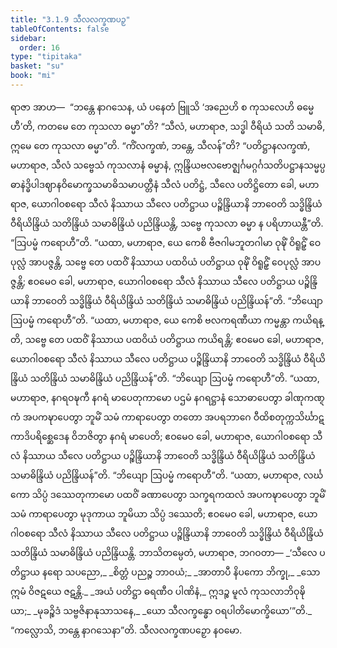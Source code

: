 ```yaml
---
title: "3.1.9 သီလလက္ခဏပဉှ"
tableOfContents: false
sidebar:
  order: 16
type: "tipitaka"
basket: "su"
book: "mi"
---
```



<DynamicBreadcrumb />

<Division number="32" book="mi">

<Paragraph number="133" book="mi">
ရာဇာ အာဟ—  “ဘန္တေ နာဂသေန, ယံ ပနေတံ ဗြူသိ ‘အညေဟိ စ ကုသလေဟိ ဓမ္မေဟီ’တိ, ကတမေ တေ ကုသလာ ဓမ္မာ”တိ? “သီလံ, မဟာရာဇ, သဒ္ဓါ ဝီရိယံ သတိ သမာဓိ, ဣမေ တေ ကုသလာ ဓမ္မာ”တိ. “ကိံလက္ခဏံ, ဘန္တေ, သီလန်”တိ? “ပတိဋ္ဌာနလက္ခဏံ, မဟာရာဇ, သီလံ သဗ္ဗေသံ ကုသလာနံ ဓမ္မာနံ, ဣန္ဒြိယဗလဗောဇ္ဈင်္ဂမဂ္ဂင်္ဂသတိပဋ္ဌာနသမ္မပ္ပဓာနဲဒ္ဓိပါဒဈာနဝိမောက္ခသမာဓိသမာပတ္တီနံ သီလံ ပတိဋ္ဌံ, သီလေ ပတိဋ္ဌိတော ခေါ, မဟာရာဇ, ယောဂါဝစရော သီလံ နိဿာယ သီလေ ပတိဋ္ဌာယ ပဉ္စိန္ဒြိယာနိ ဘာဝေတိ သဒ္ဓိန္ဒြိယံ ဝီရိယိန္ဒြိယံ သတိန္ဒြိယံ သမာဓိန္ဒြိယံ ပညိန္ဒြိယန္တိ, သဗ္ဗေ ကုသလာ ဓမ္မာ န ပရိဟာယန္တီ”တိ.
</Paragraph>

<Paragraph number="134" book="mi">
“ဩပမ္မံ ကရောဟီ”တိ. “ယထာ, မဟာရာဇ, ယေ ကေစိ ဗီဇဂါမဘူတဂါမာ ဝုဍ္ဎိံ ဝိရူဠှိံ ဝေပုလ္လံ အာပဇ္ဇန္တိ, သဗ္ဗေ တေ ပထဝိံ နိဿာယ ပထဝိယံ ပတိဋ္ဌာယ ဝုဍ္ဎိံ ဝိရူဠှိံ ဝေပုလ္လံ အာပဇ္ဇန္တိ; ဧဝမေဝ ခေါ, မဟာရာဇ, ယောဂါဝစရော သီလံ နိဿာယ သီလေ ပတိဋ္ဌာယ ပဉ္စိန္ဒြိယာနိ ဘာဝေတိ သဒ္ဓိန္ဒြိယံ ဝီရိယိန္ဒြိယံ သတိန္ဒြိယံ သမာဓိန္ဒြိယံ ပညိန္ဒြိယန်”တိ.
</Paragraph>

<Paragraph number="135" book="mi">
“ဘိယျော ဩပမ္မံ ကရောဟီ”တိ. “ယထာ, မဟာရာဇ, ယေ ကေစိ ဗလကရဏီယာ ကမ္မန္တာ ကယိရန္တိ, သဗ္ဗေ တေ ပထဝိံ နိဿာယ ပထဝိယံ ပတိဋ္ဌာယ ကယိရန္တိ; ဧဝမေဝ ခေါ, မဟာရာဇ, ယောဂါဝစရော သီလံ နိဿာယ သီလေ ပတိဋ္ဌာယ ပဉ္စိန္ဒြိယာနိ ဘာဝေတိ သဒ္ဓိန္ဒြိယံ ဝီရိယိန္ဒြိယံ သတိန္ဒြိယံ သမာဓိန္ဒြိယံ ပညိန္ဒြိယန်”တိ.
</Paragraph>

<Paragraph number="136" book="mi">
“ဘိယျော ဩပမ္မံ ကရောဟီ”တိ. “ယထာ, မဟာရာဇ, နဂရဝဍ္ဎကီ နဂရံ မာပေတုကာမော ပဌမံ နဂရဋ္ဌာနံ သောဓာပေတွာ ခါဏုကဏ္ဋကံ အပကဍ္ဎာပေတွာ ဘူမိံ သမံ ကာရာပေတွာ တတော အပရဘာဂေ ဝီထိစတုက္ကသိင်္ဃာဋကာဒိပရိစ္ဆေဒေန ဝိဘဇိတွာ နဂရံ မာပေတိ; ဧဝမေဝ ခေါ, မဟာရာဇ, ယောဂါဝစရော သီလံ နိဿာယ သီလေ ပတိဋ္ဌာယ ပဉ္စိန္ဒြိယာနိ ဘာဝေတိ သဒ္ဓိန္ဒြိယံ ဝီရိယိန္ဒြိယံ သတိန္ဒြိယံ သမာဓိန္ဒြိယံ ပညိန္ဒြိယန်”တိ.
</Paragraph>

<Paragraph number="137" book="mi">
“ဘိယျော ဩပမ္မံ ကရောဟီ”တိ. “ယထာ, မဟာရာဇ, လင်္ဃကော သိပ္ပံ ဒဿေတုကာမော ပထဝိံ ခဏာပေတွာ သက္ခရကထလံ အပကဍ္ဎာပေတွာ ဘူမိံ သမံ ကာရာပေတွာ မုဒုကာယ ဘူမိယာ သိပ္ပံ ဒဿေတိ; ဧဝမေဝ ခေါ, မဟာရာဇ, ယောဂါဝစရော သီလံ နိဿာယ သီလေ ပတိဋ္ဌာယ ပဉ္စိန္ဒြိယာနိ ဘာဝေတိ သဒ္ဓိန္ဒြိယံ ဝီရိယိန္ဒြိယံ သတိန္ဒြိယံ သမာဓိန္ဒြိယံ ပညိန္ဒြိယန္တိ. ဘာသိတမ္ပေတံ, မဟာရာဇ, ဘဂဝတာ—
</Paragraph>

<Paragraph number="138" type="verses" book="mi">
_‘သီလေ ပတိဋ္ဌာယ နရော သပညော,_  
_စိတ္တံ ပညဉ္စ ဘာဝယံ;_  
_အာတာပီ နိပကော ဘိက္ခု,_  
_သော ဣမံ ဝိဇဋယေ ဇဋန္တိ._  

</Paragraph>

<Paragraph number="139" type="verses" book="mi">
_အယံ ပတိဋ္ဌာ ဓရဏီဝ ပါဏိနံ,_  
ဣဒဉ္စ မူလံ ကုသလာဘိဝုဍ္ဎိယာ;_  
_မုခဉ္စိဒံ သဗ္ဗဇိနာနုသာသနေ,_  
_ယော သီလက္ခန္ဓော ဝရပါတိမောက္ခိယော’”တိ._  

</Paragraph>

<Paragraph number="140" book="mi">
“ကလ္လောသိ, ဘန္တေ နာဂသေနာ”တိ.

</Paragraph>
</Division>

<Paragraph number="141" type="center" book="mi">
သီလလက္ခဏပဉှော နဝမော.
</Paragraph>